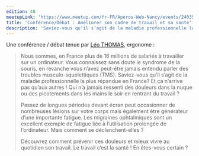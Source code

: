 ```yaml
---
edition: 48
meetupLink: 'https://www.meetup.com/fr-FR/Aperos-Web-Nancy/events/240359217/'
title: 'Conférence/Débat : Améliorer son cadre de travail et sa santé'
description: 'Saviez-vous qu’il s’agit de la maladie professionnelle la plus répandue en France?'
---
```


Une conférence / débat tenue par [Léo THOMAS](https://twitter.com/l3o_tom), ergonome :

> Nous sommes, en France plus de 16 millions de salariés à travailler sur un ordinateur. Vous connaissez sans doute le syndrome de la souris, en revanche vous n’avez peut-être jamais entendu parler des troubles musculo-squelettiques (TMS). Saviez-vous qu’il s’agit de la maladie professionnelle la plus répandue en France? Et ça n’arrive pas qu’aux autres ! Qui n’a jamais ressenti des douleurs dans la nuque ou des picotements dans les mains le soir en rentrant du travail ?
>
> Passez de longues périodes devant écran peut occasionner de nombreuses lésions sur votre corps mais également être générateur d’une importante fatigue. Les migraines ophtalmiques sont un excellent exemple de fatigue liée à l’utilisation prolongée de l’ordinateur. Mais comment se déclenchent-elles ?
>
> Découvrez comment prévenir ces douleurs et mieux vivre au quotidien son travail. Le travail c’est la santé ! En êtes-vous certain ?
